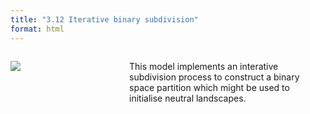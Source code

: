 ```yaml
---
title: "3.12 Iterative binary subdivision"
format: html
---
```


:::: {.columns}
::: {.column width=35%}
[![](3.12-subdivision.png)](3.12-subdivision.nlogox)
:::

::: {.column width=65%}
This model implements an interative subdivision process to construct a binary space partition which might be used to initialise neutral landscapes.
:::
::::